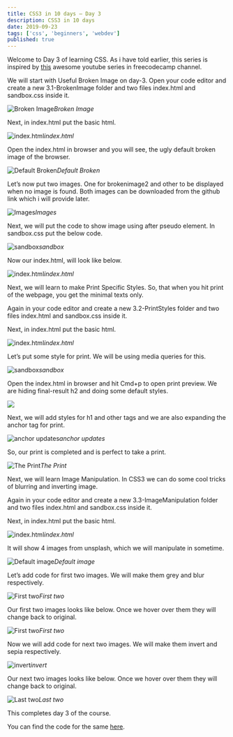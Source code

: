 ```yaml
---
title: CSS3 in 10 days — Day 3
description: CSS3 in 10 days
date: 2019-09-23
tags: ['css', 'beginners', 'webdev']
published: true
---
```


Welcome to Day 3 of learning CSS. As i have told earlier, this series is inspired by [this](https://www.youtube.com/watch?v=pmKyG3NBY_k&list=PLWKjhJtqVAbl1AfjiGyYxwpdAPi5v-1OU) awesome youtube series in freecodecamp channel.

We will start with Useful Broken Image on day-3. Open your code editor and create a new 3.1-BrokenImage folder and two files index.html and sandbox.css inside it.

![Broken Image](https://res.cloudinary.com/dxkxvfo2o/image/upload/v1590468626/CSS10days/3/1_ivjvjd.png)*Broken Image*

Next, in index.html put the basic html.

![index.html](https://res.cloudinary.com/dxkxvfo2o/image/upload/v1590468626/CSS10days/3/2_jzrzra.png)*index.html*

Open the index.html in browser and you will see, the ugly default broken image of the browser.

![Default Broken](https://res.cloudinary.com/dxkxvfo2o/image/upload/v1590468625/CSS10days/3/3_pj9wpo.png)*Default Broken*

Let’s now put two images. One for brokenimage2 and other to be displayed when no image is found. Both images can be downloaded from the github link which i will provide later.

![Images](https://res.cloudinary.com/dxkxvfo2o/image/upload/v1590468626/CSS10days/3/4_xfvvnw.png)*Images*

Next, we will put the code to show image using after pseudo element. In sandbox.css put the below code.

![sandbox](https://res.cloudinary.com/dxkxvfo2o/image/upload/v1590468626/CSS10days/3/5_fcv0qx.png)*sandbox*

Now our index.html, will look like below.

![index.html](https://res.cloudinary.com/dxkxvfo2o/image/upload/v1590468626/CSS10days/3/6_gb24rm.png)*index.html*

Next, we will learn to make Print Specific Styles. So, that when you hit print of the webpage, you get the minimal texts only.

Again in your code editor and create a new 3.2-PrintStyles folder and two files index.html and sandbox.css inside it.

Next, in index.html put the basic html.

![index.html](https://res.cloudinary.com/dxkxvfo2o/image/upload/v1590468627/CSS10days/3/7_rkj3za.png)*index.html*

Let’s put some style for print. We will be using media queries for this.

![sandbox](https://res.cloudinary.com/dxkxvfo2o/image/upload/v1590468627/CSS10days/3/8_jv1sao.png)*sandbox*

Open the index.html in browser and hit Cmd+p to open print preview. We are hiding final-result h2 and doing some default styles.

![](https://res.cloudinary.com/dxkxvfo2o/image/upload/v1590468627/CSS10days/3/9_olqwyd.png)

Next, we will add styles for h1 and other tags and we are also expanding the anchor tag for print.

![anchor updates](https://res.cloudinary.com/dxkxvfo2o/image/upload/v1590468627/CSS10days/3/10_zj5fxw.png)*anchor updates*

So, our print is completed and is perfect to take a print.

![The Print](https://res.cloudinary.com/dxkxvfo2o/image/upload/v1590468627/CSS10days/3/11_zmnrsu.png)*The Print*

Next, we will learn Image Manipulation. In CSS3 we can do some cool tricks of blurring and inverting image.

Again in your code editor and create a new 3.3-ImageManipulation folder and two files index.html and sandbox.css inside it.

Next, in index.html put the basic html.

![index.html](https://res.cloudinary.com/dxkxvfo2o/image/upload/v1590468628/CSS10days/3/12_d9eouk.png)*index.html*

It will show 4 images from unsplash, which we will manipulate in sometime.

![Default image](https://res.cloudinary.com/dxkxvfo2o/image/upload/v1590468628/CSS10days/3/13_hpa8mq.png)*Default image*

Let’s add code for first two images. We will make them grey and blur respectively.

![First two](https://res.cloudinary.com/dxkxvfo2o/image/upload/v1590468628/CSS10days/3/14_kjb1xu.png)*First two*

Our first two images looks like below. Once we hover over them they will change back to original.

![First two](https://res.cloudinary.com/dxkxvfo2o/image/upload/v1590468629/CSS10days/3/15_vu4kov.png)*First two*

Now we will add code for next two images. We will make them invert and sepia respectively.

![invert](https://res.cloudinary.com/dxkxvfo2o/image/upload/v1590468628/CSS10days/3/16_d4iojh.png)*invert*

Our next two images looks like below. Once we hover over them they will change back to original.

![Last two](https://res.cloudinary.com/dxkxvfo2o/image/upload/v1590468629/CSS10days/3/17_uspfko.png)*Last two*

This completes day 3 of the course.

You can find the code for the same [here](https://github.com/nabendu82/CSS10days).
